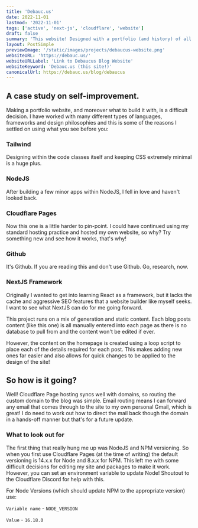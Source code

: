 ```yaml
---
title: 'Debauc.us'
date: 2022-11-01
lastmod: '2022-11-01'
tags: ['active', 'next-js', 'cloudflare', 'website']
draft: false
summary: 'This website! Designed with a portfolio (and history) of all my previous projects.'
layout: PostSimple
previewImage: '/static/images/projects/debaucus-website.png'
websiteURL: 'https://debauc.us/'
websiteURLLabel: 'Link to Debaucus Blog Website'
websiteKeyword: 'Debauc.us (this site!)'
canonicalUrl: https://debauc.us/blog/debaucus
---
```


## A case study on self-improvement.

Making a portfolio website, and moreover what to build it with, is a difficult decision. I have worked with many different types of languages, frameworks and design philosophies and this is some of the reasons I settled on using what you see before you:

### Tailwind

Designing within the code classes itself and keeping CSS extremely minimal is a huge plus.

### NodeJS

After building a few minor apps within NodeJS, I fell in love and haven't looked back.

### Cloudflare Pages

Now this one is a little harder to pin-point. I could have continued using my standard hosting practice and hosted my own website, so why? Try something new and see how it works, that's why!

### Github

It's Github. If you are reading this and don't use Github. Go, research, now.

### NextJS Framework

Originally I wanted to get into learning React as a framework, but it lacks the cache and aggressive SEO features that a website builder like myself seeks. I want to see what NextJS can do for me going forward.

This project runs on a mix of generation and static content. Each blog posts content (like this one) is all manually entered into each page as there is no database to pull from and the content won't be edited if ever.

However, the content on the homepage is created using a loop script to place each of the details required for each post. This makes adding new ones far easier and also allows for quick changes to be applied to the design of the site!

## So how is it going?

Well! Cloudflare Page hosting syncs well with domains, so routing the custom domain to the blog was simple. Email routing means I can forward any email that comes through to the site to my own personal Gmail, which is great! I do need to work out how to direct the mail back though the domain in a hands-off manner but that's for a future update.

### What to look out for

The first thing that really hung me up was NodeJS and NPM versioning. So when you first use Cloudflare Pages (at the time of writing) the default versioning is 14.x.x for Node and 8.x.x for NPM. This left me with some difficult decisions for editing my site and packages to make it work. However, you can set an environment variable to update Node! Shoutout to the Cloudflare Discord for help with this.

For Node Versions (which should update NPM to the appropriate version) use:

`Variable name` - `NODE_VERSION`

`Value` - `16.18.0`
